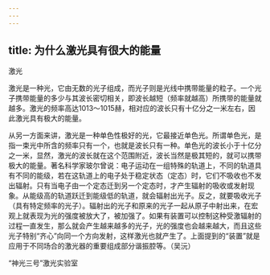 ```yaml
---
---
---
```

title: 为什么激光具有很大的能量
---




激光



激光是一种光，它由无数的光子组成，而光子则是光线中携带能量的粒子。一个光子携带能量的多少与其波长密切相关，即波长越短（频率就越高）所携带的能量就越多。激光的频率高达1013～1015赫，相对应的波长只有十亿分之一米左右，因此激光具有极大的能量。

从另一方面来讲，激光是一种单色性极好的光，它最接近单色光。所谓单色光，是指一束光中所含的频率只有一个，也就是波长只有一种。单色光的波长小于十亿分之一米，显然，激光的波长就在这个范围附近，波长当然是极其短的，就可以携带极大的能量。著名科学家玻尔曾说：电子运动在一组特殊的轨道上，不同的轨道具有不同的能级，若在这轨道上的电子处于稳定状态（定态）时，它们不吸收也不发出辐射。只有当电子由一个定态迁到另一个定态时，才产生辐射的吸收或发射现象。从能级高的轨道跃迁到能级低的轨道，就会辐射出光子。反之，就要吸收光子（具有特定频率的光子）。辐射出的光子和原来的光子一起从原子中射出来，在宏观上就表现为光的强度被放大了，被加强了。如果有装置可以控制这种受激辐射的过程一直发生，那么就会产生越来越多的光子，光的强度也会越来越大，而且这些光子特别“齐心”向同一个方向发射，这样激光也就产生了。上面提到的“装置”就是应用于不同场合的激光器的重要组成部分谐振腔等。（吴沅）

“神光三号”激光实验室